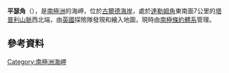 {{coord|85|34|S|150|30|W|display=title}}

'''平瑟角'''（{{lang-en|Pincer Point}}），是[[南極洲|南極洲]]的海岬，位於[[古爾德海岸|古爾德海岸]]，處於[[達勒姆角|達勒姆角]]東南面7公里的[[塔普利山脈|塔普利山脈]]西北端，由[[英國|英國]]探險隊發現和繪入地圖，現時由[[南極條約體系|南極條約體系]]管理。

==參考資料==
{{usgs-gazetteer}}

{{Antarctica-geo-stub}}
[[Category:南極洲海岬|Category:南極洲海岬]]